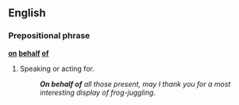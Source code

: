==English==

===Prepositional phrase===
'''[[on]] [[behalf]] [[of]]'''

# {{idiom}} Speaking or acting for.
#: '''''On behalf of''' all those present, may I thank you for a most interesting display of frog-juggling.''